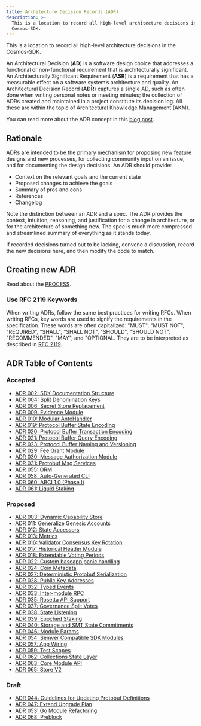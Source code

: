 ```yaml
---
title: Architecture Decision Records (ADR)
description: >-
  This is a location to record all high-level architecture decisions in the
  Cosmos-SDK.
---
```


This is a location to record all high-level architecture decisions in the Cosmos-SDK.

An Architectural Decision (**AD**) is a software design choice that addresses a functional or non-functional requirement that is architecturally significant.
An Architecturally Significant Requirement (**ASR**) is a requirement that has a measurable effect on a software system’s architecture and quality.
An Architectural Decision Record (**ADR**) captures a single AD, such as often done when writing personal notes or meeting minutes; the collection of ADRs created and maintained in a project constitute its decision log. All these are within the topic of Architectural Knowledge Management (AKM).

You can read more about the ADR concept in this [blog post](https://product.reverb.com/documenting-architecture-decisions-the-reverb-way-a3563bb24bd0#.78xhdix6t).

## Rationale

ADRs are intended to be the primary mechanism for proposing new feature designs and new processes, for collecting community input on an issue, and for documenting the design decisions.
An ADR should provide:

* Context on the relevant goals and the current state
* Proposed changes to achieve the goals
* Summary of pros and cons
* References
* Changelog

Note the distinction between an ADR and a spec. The ADR provides the context, intuition, reasoning, and
justification for a change in architecture, or for the architecture of something
new. The spec is much more compressed and streamlined summary of everything as
it stands today.

If recorded decisions turned out to be lacking, convene a discussion, record the new decisions here, and then modify the code to match.

## Creating new ADR

Read about the [PROCESS](/docs/sdk/v0.50/PROCESS).

### Use RFC 2119 Keywords

When writing ADRs, follow the same best practices for writing RFCs. When writing RFCs, key words are used to signify the requirements in the specification. These words are often capitalized: "MUST", "MUST NOT", "REQUIRED", "SHALL", "SHALL NOT", "SHOULD", "SHOULD NOT", "RECOMMENDED", "MAY", and "OPTIONAL. They are to be interpreted as described in [RFC 2119](https://datatracker.ietf.org/doc/html/rfc2119).

## ADR Table of Contents

### Accepted

* [ADR 002: SDK Documentation Structure](/docs/sdk/v0.50/adr-002-docs-structure)
* [ADR 004: Split Denomination Keys](/docs/sdk/v0.50/adr-004-split-denomination-keys)
* [ADR 006: Secret Store Replacement](/docs/sdk/v0.50/adr-006-secret-store-replacement)
* [ADR 009: Evidence Module](/docs/sdk/v0.50/adr-009-evidence-module)
* [ADR 010: Modular AnteHandler](/docs/sdk/v0.50/adr-010-modular-antehandler)
* [ADR 019: Protocol Buffer State Encoding](/docs/sdk/v0.50/adr-019-protobuf-state-encoding)
* [ADR 020: Protocol Buffer Transaction Encoding](/docs/sdk/v0.50/adr-020-protobuf-transaction-encoding)
* [ADR 021: Protocol Buffer Query Encoding](/docs/sdk/v0.50/adr-021-protobuf-query-encoding)
* [ADR 023: Protocol Buffer Naming and Versioning](/docs/sdk/v0.50/adr-023-protobuf-naming)
* [ADR 029: Fee Grant Module](/docs/sdk/v0.50/adr-029-fee-grant-module)
* [ADR 030: Message Authorization Module](/docs/sdk/v0.50/adr-030-authz-module)
* [ADR 031: Protobuf Msg Services](/docs/sdk/v0.50/adr-031-msg-service)
* [ADR 055: ORM](/docs/sdk/v0.50/adr-055-orm)
* [ADR 058: Auto-Generated CLI](/docs/sdk/v0.50/adr-058-auto-generated-cli)
* [ADR 060: ABCI 1.0 (Phase I)](/docs/sdk/v0.50/build/architecture/adr-060-abci-1.0)
* [ADR 061: Liquid Staking](/docs/sdk/v0.50/adr-061-liquid-staking)

### Proposed

* [ADR 003: Dynamic Capability Store](/docs/sdk/v0.50/adr-003-dynamic-capability-store)
* [ADR 011: Generalize Genesis Accounts](/docs/sdk/v0.50/adr-011-generalize-genesis-accounts)
* [ADR 012: State Accessors](/docs/sdk/v0.50/adr-012-state-accessors)
* [ADR 013: Metrics](/docs/sdk/v0.50/adr-013-metrics)
* [ADR 016: Validator Consensus Key Rotation](/docs/sdk/v0.50/adr-016-validator-consensus-key-rotation)
* [ADR 017: Historical Header Module](/docs/sdk/v0.50/adr-017-historical-header-module)
* [ADR 018: Extendable Voting Periods](/docs/sdk/v0.50/adr-018-extendable-voting-period)
* [ADR 022: Custom baseapp panic handling](/docs/sdk/v0.50/adr-022-custom-panic-handling)
* [ADR 024: Coin Metadata](/docs/sdk/v0.50/adr-024-coin-metadata)
* [ADR 027: Deterministic Protobuf Serialization](/docs/sdk/v0.50/adr-027-deterministic-protobuf-serialization)
* [ADR 028: Public Key Addresses](/docs/sdk/v0.50/adr-028-public-key-addresses)
* [ADR 032: Typed Events](/docs/sdk/v0.50/adr-032-typed-events)
* [ADR 033: Inter-module RPC](/docs/sdk/v0.50/adr-033-protobuf-inter-module-comm)
* [ADR 035: Rosetta API Support](/docs/sdk/v0.50/adr-035-rosetta-api-support)
* [ADR 037: Governance Split Votes](/docs/sdk/v0.50/adr-037-gov-split-vote)
* [ADR 038: State Listening](/docs/sdk/v0.50/adr-038-state-listening)
* [ADR 039: Epoched Staking](/docs/sdk/v0.50/adr-039-epoched-staking)
* [ADR 040: Storage and SMT State Commitments](/docs/sdk/v0.50/adr-040-storage-and-smt-state-commitments)
* [ADR 046: Module Params](/docs/sdk/v0.50/adr-046-module-params)
* [ADR 054: Semver Compatible SDK Modules](/docs/sdk/v0.50/adr-054-semver-compatible-modules)
* [ADR 057: App Wiring](/docs/sdk/v0.50/adr-057-app-wiring)
* [ADR 059: Test Scopes](/docs/sdk/v0.50/adr-059-test-scopes)
* [ADR 062: Collections State Layer](/docs/sdk/v0.50/adr-062-collections-state-layer)
* [ADR 063: Core Module API](/docs/sdk/v0.50/adr-063-core-module-api)
* [ADR 065: Store V2](/docs/sdk/v0.50/adr-065-store-v2)

### Draft

* [ADR 044: Guidelines for Updating Protobuf Definitions](/docs/sdk/v0.50/adr-044-protobuf-updates-guidelines)
* [ADR 047: Extend Upgrade Plan](/docs/sdk/v0.50/adr-047-extend-upgrade-plan)
* [ADR 053: Go Module Refactoring](/docs/sdk/v0.50/adr-053-go-module-refactoring)
* [ADR 068: Preblock](/docs/sdk/v0.50/adr-068-preblock)
